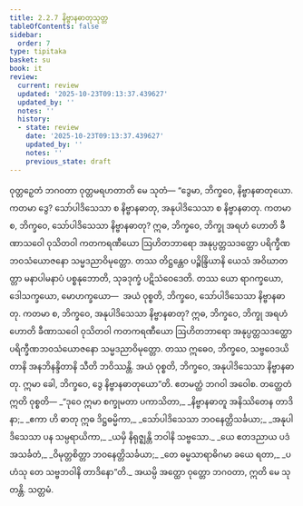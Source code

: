 ```yaml
---
title: 2.2.7 နိဗ္ဗာနဓာတုသုတ္တ
tableOfContents: false
sidebar:
  order: 7
type: tipitaka
basket: su
book: it
review:
  current: review
  updated: '2025-10-23T09:13:37.439627'
  updated_by: ''
  notes: ''
  history:
  - state: review
    date: '2025-10-23T09:13:37.439627'
    updated_by: ''
    notes: ''
    previous_state: draft
---
```



<ReviewStatus review={frontmatter.review} showDetails={true} />

<HypothesisAnnotation frontmatter={frontmatter} />

<DynamicBreadcrumb />

<Division number="44" book="it" e="ch" v="18" p="220">

<Paragraph number="279" book="it">
ဝုတ္တဉှေတံ ဘဂဝတာ ဝုတ္တမရဟတာတိ မေ သုတံ—
</Paragraph>

<Paragraph number="280" book="it">
“ဒွေမာ, ဘိက္ခဝေ, နိဗ္ဗာနဓာတုယော. ကတမာ ဒွေ? သော်ပါဒိသေသာ စ နိဗ္ဗာနဓာတု, အနုပါဒိသေသာ စ နိဗ္ဗာနဓာတု.
</Paragraph>

<Paragraph number="281" book="it">
ကတမာ စ, ဘိက္ခဝေ, သော်ပါဒိသေသာ နိဗ္ဗာနဓာတု? ဣဓ, ဘိက္ခဝေ, ဘိက္ခု အရဟံ ဟောတိ ခီဏာသဝေါ ဝုသိတဝါ ကတကရဏီယော ဩဟိတဘာရော အနုပ္ပတ္တသဒတ္ထော ပရိက္ခီဏဘဝသံယောဇနော သမ္မဒညာဝိမုတ္တော. တဿ တိဋ္ဌန္တေဝ ပဉ္စိန္ဒြိယာနိ ယေသံ အဝိဃာတတ္တာ မနာပါမနာပံ ပစ္စနုဘောတိ, သုခဒုက္ခံ ပဋိသံဝေဒေတိ. တဿ ယော ရာဂက္ခယော, ဒေါသက္ခယော, မောဟက္ခယော—  အယံ ဝုစ္စတိ, ဘိက္ခဝေ, သော်ပါဒိသေသာ နိဗ္ဗာနဓာတု.
</Paragraph>

<Paragraph number="282" book="it">
ကတမာ စ, ဘိက္ခဝေ, အနုပါဒိသေသာ နိဗ္ဗာနဓာတု? ဣဓ, ဘိက္ခဝေ, ဘိက္ခု အရဟံ ဟောတိ ခီဏာသဝေါ ဝုသိတဝါ ကတကရဏီယော ဩဟိတဘာရော အနုပ္ပတ္တသဒတ္ထော ပရိက္ခီဏဘဝသံယောဇနော သမ္မဒညာဝိမုတ္တော. တဿ ဣဓေဝ, ဘိက္ခဝေ, သဗ္ဗဝေဒယိတာနိ အနဘိနန္ဒိတာနိ သီတိ ဘဝိဿန္တိ. အယံ ဝုစ္စတိ, ဘိက္ခဝေ, အနုပါဒိသေသာ နိဗ္ဗာနဓာတု. ဣမာ ခေါ, ဘိက္ခဝေ, ဒွေ နိဗ္ဗာနဓာတုယော”တိ. ဧတမတ္ထံ ဘဂဝါ အဝေါစ. တတ္ထေတံ ဣတိ ဝုစ္စတိ—
</Paragraph>

<Paragraph number="283" type="verses" book="it">
_“ဒုဝေ ဣမာ စက္ခုမတာ ပကာသိတာ,_  
_နိဗ္ဗာနဓာတူ အနိဿိတေန တာဒိနာ;_  
_ဧကာ ဟိ ဓာတု ဣဓ ဒိဋ္ဌဓမ္မိကာ,_  
_သော်ပါဒိသေသာ ဘဝနေတ္တိသင်္ခယာ;_  
_အနုပါဒိသေသာ ပန သမ္ပရာယိကာ,_  
_ယမှိ နိရုဇ္ဈန္တိ ဘဝါနိ သဗ္ဗသော._  

</Paragraph>

<Paragraph number="284" type="verses" book="it">
_ယေ ဧတဒညာယ ပဒံ အသင်္ခတံ,_  
_ဝိမုတ္တစိတ္တာ ဘဝနေတ္တိသင်္ခယာ;_  
_တေ ဓမ္မသာရာဓိဂမာ ခယေ ရတာ,_  
_ပဟံသု တေ သဗ္ဗဘဝါနိ တာဒိနော”တိ._  

</Paragraph>

<Paragraph number="285" book="it">
အယမ္ပိ အတ္ထော ဝုတ္တော ဘဂဝတာ, ဣတိ မေ သုတန္တိ.

</Paragraph>
</Division>

<Paragraph number="286" type="center" book="it">
သတ္တမံ.
</Paragraph>